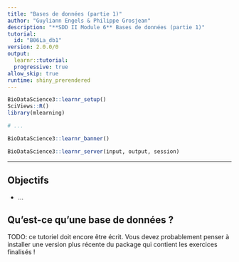 ```yaml
---
title: "Bases de données (partie 1)"
author: "Guyliann Engels & Philippe Grosjean"
description: "**SDD II Module 6** Bases de données (partie 1)"
tutorial:
  id: "B06La_db1"
version: 2.0.0/0
output:
  learnr::tutorial:
  progressive: true
allow_skip: true
runtime: shiny_prerendered
---
```


```r
BioDataScience3::learnr_setup()
SciViews::R()
library(mlearning)

# ...
```

```r
BioDataScience3::learnr_banner()
```

```r
BioDataScience3::learnr_server(input, output, session)
```

------------------------------------------------------------------------

## Objectifs

-   ...

## Qu'est-ce qu'une base de données ?

TODO: ce tutoriel doit encore être écrit. Vous devez probablement penser à installer une version plus récente du package qui contient les exercices finalisés !
